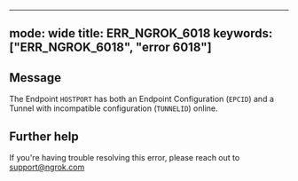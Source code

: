 
---
mode: wide
title: ERR_NGROK_6018
keywords: ["ERR_NGROK_6018", "error 6018"]
---

## Message
The Endpoint `HOSTPORT` has both an Endpoint Configuration (`EPCID`) and a Tunnel with incompatible configuration (`TUNNELID`) online.




## Further help
If you're having trouble resolving this error, please reach out to [support@ngrok.com](mailto:support@ngrok.com?subject=Help%20with%20ERR_NGROK_6018)

